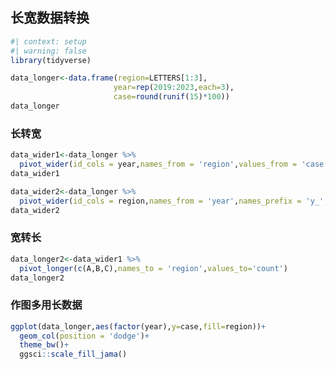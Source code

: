## 长宽数据转换

```r
#| context: setup
#| warning: false
library(tidyverse)

data_longer<-data.frame(region=LETTERS[1:3],
                       year=rep(2019:2023,each=3),
                       case=round(runif(15)*100))
data_longer
```

### 长转宽

```r
data_wider1<-data_longer %>%
  pivot_wider(id_cols = year,names_from = 'region',values_from = 'case' )
data_wider1

data_wider2<-data_longer %>%
  pivot_wider(id_cols = region,names_from = 'year',names_prefix = 'y_',values_from = 'case' )
data_wider2
```

### 宽转长

```r
data_longer2<-data_wider1 %>%
  pivot_longer(c(A,B,C),names_to = 'region',values_to='count')
data_longer2
```

### 作图多用长数据

```r
ggplot(data_longer,aes(factor(year),y=case,fill=region))+
  geom_col(position = 'dodge')+
  theme_bw()+
  ggsci::scale_fill_jama()
```
